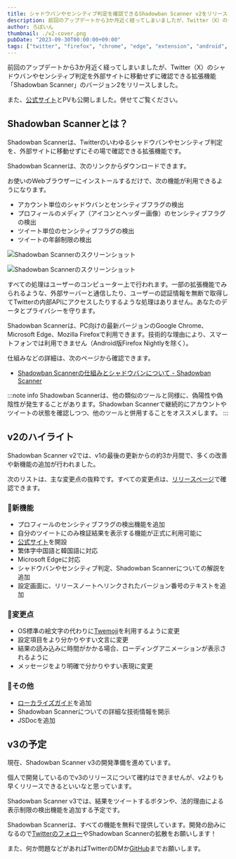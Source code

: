 ```yaml
---
title: シャドウバンやセンシティブ判定を確認できるShadowban Scanner v2をリリースしました
description: 前回のアップデートから3か月近く経ってしまいましたが、Twitter（X）のシャドウバンやセンシティブ判定を外部サイトに移動せずに確認できる拡張機能「Shadowban Scanner」のバージョン2をリリースしました。Shadowban Scanner v2では、v1の最後の更新からの約3か月間で、多くの改善や新機能の追加が行われました。
author: ろぼいん
thumbnail: ./v2-cover.png
pubDate: "2023-09-30T00:00:00+09:00"
tags: ["twitter", "firefox", "chrome", "edge", "extension", "android", "shadowban-scanner"]
---
```



前回のアップデートから3か月近く経ってしまいましたが、Twitter（X）のシャドウバンやセンシティブ判定を外部サイトに移動せずに確認できる拡張機能「Shadowban Scanner」のバージョン2をリリースしました。

また、[公式サイト](https://robot-inventor.github.io/shadowban-scanner/)とPVも公開しました。併せてご覧ください。

<YouTube id="S2mRHz9SEig" />

## Shadowban Scannerとは？

Shadowban Scannerは、Twitterのいわゆるシャドウバンやセンシティブ判定を、外部サイトに移動せずにその場で確認できる拡張機能です。

Shadowban Scannerは、次のリンクからダウンロードできます。

<ExtensionBadges/>

お使いのWebブラウザーにインストールするだけで、次の機能が利用できるようになります。

- アカウント単位のシャドウバンとセンシティブフラグの検出
- プロフィールのメディア（アイコンとヘッダー画像）のセンシティブフラグの検出
- ツイート単位のセンシティブフラグの検出
- ツイートの年齢制限の検出

![Shadowban Scannerのスクリーンショット](./screenshot2_ja.png)

![Shadowban Scannerのスクリーンショット](./screenshot1_ja.png)

すべての処理はユーザーのコンピューター上で行われます。一部の拡張機能でみられるような、外部サーバーと通信したり、ユーザーの認証情報を無断で取得してTwitterの内部APIにアクセスしたりするような処理はありません。あなたのデータとプライバシーを守ります。

Shadowban Scannerは、PC向けの最新バージョンのGoogle Chrome、Microsoft Edge、Mozilla Firefoxで利用できます。技術的な理由により、スマートフォンでは利用できません（Android版Firefox Nightlyを除く）。

仕組みなどの詳細は、次のページから確認できます。

- [Shadowban Scannerの仕組みとシャドウバンについて - Shadowban Scanner](https://github.com/Robot-Inventor/shadowban-scanner/blob/main/doc/ja/about-shadowban.md)

:::note info
Shadowban Scannerは、他の類似のツールと同様に、偽陽性や偽陰性が発生することがあります。Shadowban Scannerで継続的にアカウントやツイートの状態を確認しつつ、他のツールと併用することをオススメします。
:::

## v2のハイライト

Shadowban Scanner v2では、v1の最後の更新からの約3か月間で、多くの改善や新機能の追加が行われました。

次のリストは、主な変更点の抜粋です。すべての変更点は、[リリースページ](https://github.com/Robot-Inventor/shadowban-scanner/releases/tag/v2.0.0)で確認できます。

### 🎉新機能

- プロフィールのセンシティブフラグの検出機能を追加
- 自分のツイートにのみ検証結果を表示する機能が正式に利用可能に
- [公式サイト](https://robot-inventor.github.io/shadowban-scanner/)を開設
- 繁体字中国語と韓国語に対応
- Microsoft Edgeに対応
- シャドウバンやセンシティブ判定、Shadowban Scannerについての解説を追加
- 設定画面に、リリースノートへリンクされたバージョン番号のテキストを追加

### 🔧変更点

- OS標準の絵文字の代わりに[Twemoji](https://twemoji.twitter.com/)を利用するように変更
- 設定項目をより分かりやすい文言に変更
- 結果の読み込みに時間がかかる場合、ローディングアニメーションが表示されるように
- メッセージをより明確で分かりやすい表現に変更

### 📝その他

- [ローカライズガイド](https://github.com/Robot-Inventor/shadowban-scanner/blob/main/doc/localization.md)を追加
- Shadowban Scannerについての詳細な技術情報を開示
- JSDocを追加

## v3の予定

現在、Shadowban Scanner v3の開発準備を進めています。

個人で開発しているのでv3のリリースについて確約はできませんが、v2よりも早くリリースできるといいなと思っています。

Shadowban Scanner v3では、結果をツイートするボタンや、法的理由による表示制限の検出機能を追加する予定です。

Shadowban Scannerは、すべての機能を無料で提供しています。開発の励みになるので[Twitterのフォロー](https://twitter.com/keita_roboin)やShadowban Scannerの拡散をお願いします！

また、何か問題などがあればTwitterのDMか[GitHub](https://github.com/Robot-Inventor/shadowban-scanner)までお願いします。
